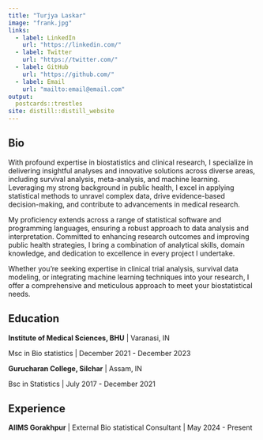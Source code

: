 ```yaml
---
title: "Turjya Laskar"
image: "frank.jpg"
links:
  - label: LinkedIn
    url: "https://linkedin.com/"
  - label: Twitter
    url: "https://twitter.com/"
  - label: GitHub
    url: "https://github.com/"
  - label: Email
    url: "mailto:email@email.com"
output:
  postcards::trestles
site: distill::distill_website
---
```

 
## Bio

With profound expertise in biostatistics and clinical research, I specialize in delivering insightful analyses and innovative solutions across diverse areas, including survival analysis, meta-analysis, and machine learning. Leveraging my strong background in public health, I excel in applying statistical methods to unravel complex data, drive evidence-based decision-making, and contribute to advancements in medical research.

My proficiency extends across a range of statistical software and programming languages, ensuring a robust approach to data analysis and interpretation. Committed to enhancing research outcomes and improving public health strategies, I bring a combination of analytical skills, domain knowledge, and dedication to excellence in every project I undertake.

Whether you're seeking expertise in clinical trial analysis, survival data modeling, or integrating machine learning techniques into your research, I offer a comprehensive and meticulous approach to meet your biostatistical needs.

## Education

**Institute of Medical Sciences, BHU** | Varanasi, IN

Msc in Bio statistics | December 2021 - December 2023

**Gurucharan College, Silchar** | Assam, IN

Bsc in Statistics | July 2017 - December 2021

## Experience

**AIIMS Gorakhpur** | External Bio statistical Consultant | May 2024 - Present


